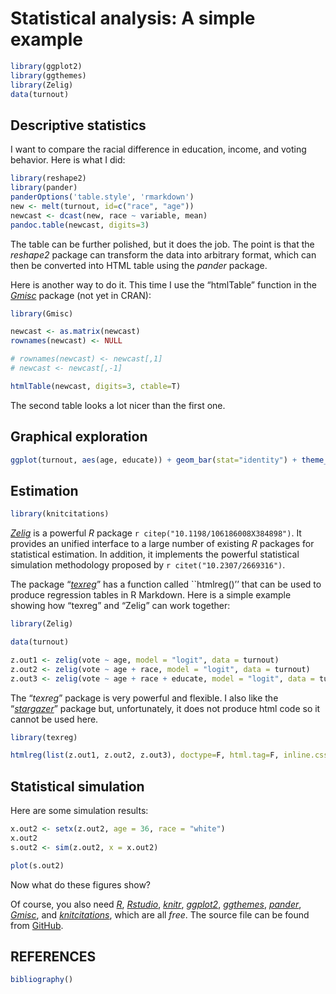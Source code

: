 Statistical analysis: A simple example
========================================================

```r
library(ggplot2)
library(ggthemes)
library(Zelig)
data(turnout)
```

Descriptive statistics
---------------------------------

I want to compare the racial difference in education, income, and voting behavior. Here is what I did: 

```r
library(reshape2)
library(pander)
panderOptions('table.style', 'rmarkdown')
new <- melt(turnout, id=c("race", "age"))
newcast <- dcast(new, race ~ variable, mean)
pandoc.table(newcast, digits=3)
```

The table can be further polished, but it does the job. The point is that the *reshape2* package can transform the data into arbitrary format, which can then be converted into HTML table using the  *pander* package. 

Here is another way to do it. This time I use the "htmlTable" function in the *[Gmisc](http://gforge.se/gmisc/)* package (not yet in CRAN):

```r
library(Gmisc)

newcast <- as.matrix(newcast)
rownames(newcast) <- NULL

# rownames(newcast) <- newcast[,1]
# newcast <- newcast[,-1]

htmlTable(newcast, digits=3, ctable=T)
```

The second table looks a lot nicer than the first one. 

Graphical exploration
---------------------------------
```r
ggplot(turnout, aes(age, educate)) + geom_bar(stat="identity") + theme_few()
```

Estimation
---------------------------------

```r
library(knitcitations)
```

*[Zelig](http://projects.iq.harvard.edu/zelig)* is a powerful *R* package `r citep("10.1198/106186008X384898")`. It provides an unified interface to a large number of existing *R* packages for statistical estimation. In addition, it implements the powerful statistical simulation methodology proposed by `r citet("10.2307/2669316")`.

The package "*[texreg](http://cran.r-project.org/web/packages/texreg/index.html)*" has a function called ``htmlreg()'' that can be used to produce regression tables in R Markdown. Here is a simple example showing how "texreg" and "Zelig" can work together:

```r
library(Zelig)

data(turnout)

z.out1 <- zelig(vote ~ age, model = "logit", data = turnout)
z.out2 <- zelig(vote ~ age + race, model = "logit", data = turnout)
z.out3 <- zelig(vote ~ age + race + educate, model = "logit", data = turnout)
```
The "*texreg*" package is very powerful and flexible. I also like the "*[stargazer](http://cran.r-project.org/web/packages/stargazer/index.html)*" package but, unfortunately, it does not produce html code so it cannot be used here. 

```r
library(texreg)

htmlreg(list(z.out1, z.out2, z.out3), doctype=F, html.tag=F, inline.css=T, head.tag=F, body.tag=F, center=F, single.row=T, caption="")
```


Statistical simulation
--------------------------------

Here are some simulation results:

```r
x.out2 <- setx(z.out2, age = 36, race = "white")
x.out2
s.out2 <- sim(z.out2, x = x.out2)
```

```r
plot(s.out2)
```

Now what do these figures show?

Of course, you also need *[R](http://www.r-project.org/)*, *[Rstudio](http://www.rstudio.com/)*, *[knitr](http://yihui.name/knitr/)*, *[ggplot2](http://ggplot2.org/)*, *[ggthemes](https://github.com/jrnold/ggthemes)*, *[pander](http://rapporter.github.io/pander/)*, *[Gmisc](http://gforge.se/gmisc/)*, and *[knitcitations](https://github.com/cboettig/knitcitations)*, which are all *free*. The source file can be found from [GitHub](https://github.com/shigesong/famine_project/blob/master/test_markdown.Rmd). 


REFERENCES
-------------------------

```r
bibliography()
```

